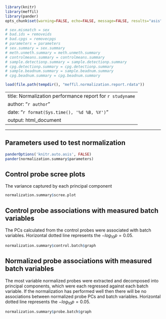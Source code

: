 
```r

library(knitr)
library(meffil)
library(pander)
opts_chunk$set(warning=FALSE, echo=FALSE, message=FALSE, results="asis", fig.width=12, fig.height=12)

```

```r

# sex.mismatch = sex
# bad.ids = removeids
# bad.cpgs = removecpgs
# parameters = parameters
# sex.summary = sex.summary
# meth.unmeth.summary = meth.unmeth.summary
# controlmeans.summary = controlmeans.summary
# sample.detectionp.summary = sample.detectionp.summary
# cpg.detectionp.summary = cpg.detectionp.summary
# sample.beadnum.summary = sample.beadnum.summary
# cpg.beadnum.summary = cpg.beadnum.summary

load(file.path(tempdir(), "meffil.normalization.report.rdata"))

```

---
title: Normalization performance report for `r studyname`
author: "`r author`"
date: "`r format(Sys.time(), '%d %B, %Y')`"
output: html_document
---

* * *

## Parameters used to test normalization

```r

panderOptions('knitr.auto.asis', FALSE)
pander(normalization.summary$parameters)

```


## Control probe scree plots

The variance captured by each principal component

```r

normalization.summary$scree.plot

```

## Control probe associations with measured batch variables

The PCs calculated from the control probes were associated with batch variables. Horizontal dotted line represents the $-log_{10}p = 0.05$.

```r

normalization.summary$control.batch$graph

```

## Normalized probe associations with measured batch variables

The most variable normalized probes were extracted and decomposed into principal components, which were each regressed against each batch variable. If the normalization has performed well then there will be no associations between normalized probe PCs and batch variables. Horizontal dotted line represents the $-log_{10}p = 0.05$.

```r

normalization.summary$probe.batch$graph

```

